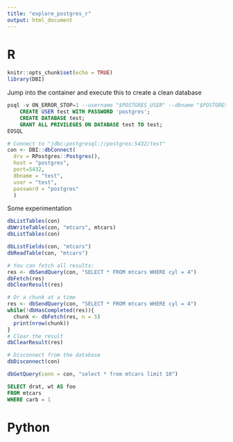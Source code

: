 ```yaml
---
title: "explore_postgres_r"
output: html_document
---
```


# R

```r
knitr::opts_chunk$set(echo = TRUE)
library(DBI)
```

Jump into the container and execute this to create a clean database
```sql
psql -v ON_ERROR_STOP=1 --username "$POSTGRES_USER" --dbname "$POSTGRES_DB" <<-EOSQL
	CREATE USER test WITH PASSWORD 'postgres';
	CREATE DATABASE test;
	GRANT ALL PRIVILEGES ON DATABASE test TO test;
EOSQL
```

```r
# Connect to "jdbc:postgresql://postgres:5432/test"
con <- DBI::dbConnect(
  drv = RPostgres::Postgres(),
  host = "postgres",
  port=5432,
  dbname = "test",
  user = "test",
  password = "postgres"
  )
```

Some experimentation
```r
dbListTables(con)
dbWriteTable(con, "mtcars", mtcars)
dbListTables(con)

dbListFields(con, "mtcars")
dbReadTable(con, "mtcars")

# You can fetch all results:
res <- dbSendQuery(con, "SELECT * FROM mtcars WHERE cyl = 4")
dbFetch(res)
dbClearResult(res)

# Or a chunk at a time
res <- dbSendQuery(con, "SELECT * FROM mtcars WHERE cyl = 4")
while(!dbHasCompleted(res)){
  chunk <- dbFetch(res, n = 5)
  print(nrow(chunk))
}
# Clear the result
dbClearResult(res)

# Disconnect from the database
dbDisconnect(con)
```

```r
dbGetQuery(conn = con, "select * from mtcars limit 10")
```

```sql
SELECT drat, wt AS foo
FROM mtcars
WHERE carb = 1
```


# Python
